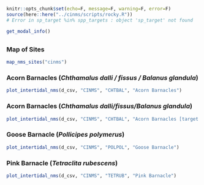 
```r
knitr::opts_chunk$set(echo=F, message=F, warning=F, error=F)
source(here::here("../cinms/scripts/rocky.R"))
# Error in sp_target %in% spp_targets : object 'sp_target' not found
```

```r
get_modal_info()
```

## {.tabset}

### Map of Sites

```r
map_nms_sites("cinms")
```

### Acorn Barnacles (_Chthamalus dalli / fissus / Balanus glandula_) {.active}

```r
plot_intertidal_nms(d_csv, "CINMS", "CHTBAL", "Acorn Barnacles")
```

### Acorn Barnacles (_Chthamalus dalli/fissus/Balanus glandula_)

```r
plot_intertidal_nms(d_csv, "CINMS", "CHTBAL", "Acorn Barnacles [target = balanus | chthamalus_balanus]", c("balanus", "chthamalus_balanus"))
```

### Goose Barnacle (_Pollicipes polymerus_)

```r
plot_intertidal_nms(d_csv, "CINMS", "POLPOL", "Goose Barnacle")
```

### Pink Barnacle (_Tetraclita rubescens_)

```r
plot_intertidal_nms(d_csv, "CINMS", "TETRUB", "Pink Barnacle")
```















